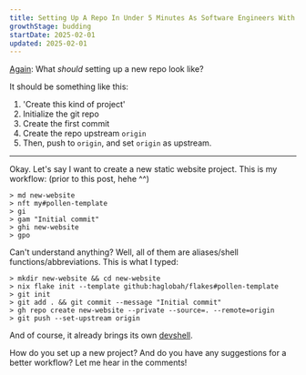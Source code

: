 ```yaml
---
title: Setting Up A Repo In Under 5 Minutes As Software Engineers With Nix 
growthStage: budding
startDate: 2025-02-01
updated: 2025-02-01
---
```


[Again](https://typeshare.co/haglobah/posts/does-your-repos-getting-started-section-have-more-than-10-minutes-just-use-nix): What _should_ setting up a new repo look like?

It should be something like this:

1. 'Create this kind of project'
2. Initialize the git repo
3. Create the first commit
4. Create the repo upstream `origin`
5. Then, push to `origin`, and set `origin` as upstream.

---
Okay. Let's say I want to create a new static website project. This is my workflow: (prior to this post, hehe ^^)
```shell
> md new-website
> nft my#pollen-template
> gi
> gam "Initial commit"
> ghi new-website
> gpo
```

Can't understand anything? Well, all of them are aliases/shell functions/abbreviations. This is what I typed:

```shell
> mkdir new-website && cd new-website
> nix flake init --template github:haglobah/flakes#pollen-template
> git init
> git add . && git commit --message "Initial commit"
> gh repo create new-website --private --source=. --remote=origin
> git push --set-upstream origin
```

And of course, it already brings its own [devshell](https://typeshare.co/haglobah/posts/does-your-repos-getting-started-section-have-more-than-10-minutes-just-use-nix).

How do you set up a new project? And do you have any suggestions for a better workflow? Let me hear in the comments!
